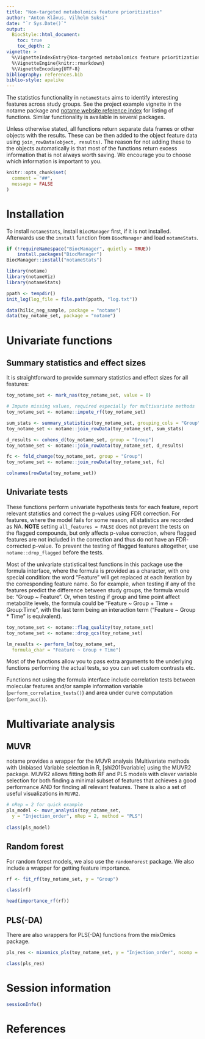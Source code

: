 ```yaml
---
title: "Non-targeted metabolomics feature prioritization"
author: "Anton Klåvus, Vilhelm Suksi"
date: "`r Sys.Date()`"
output:
  BiocStyle::html_document:
    toc: true
    toc_depth: 2
vignette: >
  %\VignetteIndexEntry{Non-targeted metabolomics feature prioritization}
  %\VignetteEngine{knitr::rmarkdown}
  %\VignetteEncoding{UTF-8}
bibliography: references.bib
biblio-style: apalike
---
```


The statistics functionality in `notameStats` aims to identify interesting 
features across study groups. See the project example vignette in the notame 
package and [notame website reference index](https://hanhineva-lab.github.io/
notame/reference/index.html) for listing of functions. Similar functionality is 
available in several packages.

Unless otherwise stated, all functions return separate data frames or other 
objects with the results. These can be then added to the object feature data 
using ```join_rowData(object, results)```. The reason for not adding these to 
the objects automatically is that most of the functions return excess 
information that is not always worth saving. We encourage you to choose which 
information is important to you.

```r
knitr::opts_chunk$set(
  comment = "##",
  message = FALSE
)
```

# Installation

To install `notameStats`, install `BiocManager` first, if it is not installed.
Afterwards use the `install` function from `BiocManager` and load `notameStats`.

```r
if (!requireNamespace("BiocManager", quietly = TRUE))
    install.packages("BiocManager")
BiocManager::install("notameStats")
```

```r
library(notame)
library(notameViz)
library(notameStats)

ppath <- tempdir()
init_log(log_file = file.path(ppath, "log.txt"))

data(hilic_neg_sample, package = "notame")
data(toy_notame_set, package = "notame")
```

# Univariate functions

## Summary statistics and effect sizes

It is straightforward to provide summary statistics and effect sizes for all 
features:

```r
toy_notame_set <- mark_nas(toy_notame_set, value = 0)

# Impute missing values, required especially for multivariate methods
toy_notame_set <- notame::impute_rf(toy_notame_set)

sum_stats <- summary_statistics(toy_notame_set, grouping_cols = "Group")
toy_notame_set <- notame::join_rowData(toy_notame_set, sum_stats)

d_results <- cohens_d(toy_notame_set, group = "Group")
toy_notame_set <- notame::join_rowData(toy_notame_set, d_results)

fc <- fold_change(toy_notame_set, group = "Group")
toy_notame_set <- notame::join_rowData(toy_notame_set, fc)

colnames(rowData(toy_notame_set))
```

## Univariate tests

These functions perform univariate hypothesis tests for each feature, report 
relevant statistics and correct the p-values using FDR correction. For 
features, where the model fails for some reason, all statistics are recorded as 
NA. **NOTE** setting ```all_features = FALSE``` does not prevent the tests on 
the flagged compounds, but only affects p-value correction, where flagged 
features are not included in the correction and thus do not have an FDR-
corrected p-value. To prevent the testing of flagged features altogether, use 
`notame::drop_flagged` before the tests.

Most of the univariate statistical test functions in this package use the 
formula interface, where the formula is provided as a character, with one 
special condition: the word "Feature" will get replaced at each iteration by 
the corresponding feature name. So for example, when testing if any of the 
features predict the difference between study groups, the formula would be: 
"Group ~ Feature". Or, when testing if group and time point affect metabolite 
levels, the formula could be "Feature ~ Group + Time + Group:Time", with the 
last term being an interaction term ("Feature ~ Group * Time" is equivalent).

```r

toy_notame_set <- notame::flag_quality(toy_notame_set)
toy_notame_set <- notame::drop_qcs(toy_notame_set)

lm_results <- perform_lm(toy_notame_set, 
  formula_char = "Feature ~ Group + Time")

```

Most of the functions allow you to pass extra arguments to the underlying 
functions performing the actual tests, so you can set custom contrasts etc.

Functions not using the formula interface include correlation tests between 
molecular features and/or sample information variable 
(`perform_correlation_tests()`) and area under curve computation 
(`perform_auc()`).

# Multivariate analysis

## MUVR

notame provides a wrapper for the MUVR analysis (Multivariate methods with 
Unbiased Variable selection in R, [shi2019variable] using the MUVR2 package. 
MUVR2 allows fitting both RF and PLS models with clever variable selection for 
both finding a minimal subset of features that achieves a good performance AND 
for finding all relevant features. There is also a set of useful visualizations 
in `MUVR2`.
  
```r
# nRep = 2 for quick example
pls_model <- muvr_analysis(toy_notame_set, 
  y = "Injection_order", nRep = 2, method = "PLS")
  
class(pls_model)

```

## Random forest

For random forest models, we also use the `randomForest` package. We also 
include a wrapper for getting feature importance.

```r
rf <- fit_rf(toy_notame_set, y = "Group")

class(rf)

head(importance_rf(rf))
```

## PLS(-DA)

There are also wrappers for PLS(-DA) functions from the mixOmics package.

```r
pls_res <- mixomics_pls(toy_notame_set, y = "Injection_order", ncomp = 3)

class(pls_res)
```

# Session information

```r
sessionInfo()
```

# References


